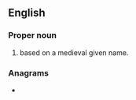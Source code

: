 ==English==

===Proper noun===
{{en-proper noun}}

# {{surname|[[patronymic]]|from=given names|dot=}} based on a medieval given name.

===Anagrams===
* {{anagrams|en|dowing}}